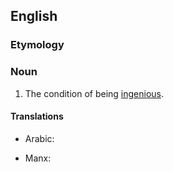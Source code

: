 ==English==

===Etymology===
{{suffix|en|ingenious|ness}}

===Noun===
{{en-noun|~|es}}

# The condition of being [[ingenious]].

====Translations====
{{trans-top|the condition of being ingenious}}
* Arabic: {{t|ar|عَبْقَرِيَّة|f}}
{{trans-mid}}
* Manx: {{t|gv|neucheiltynys|m}}
{{trans-bottom}}